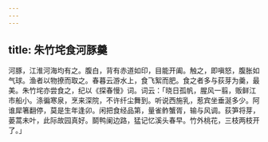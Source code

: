 ```yaml
---
---
---
```

title: 朱竹垞食河豚羹
---



河豚，江淮河海均有之。腹白，背有赤道如印，目能开阖。触之，即嗔怒，腹胀如气球。渔者以物撩而取之。春暮云游水上，食飞絮而肥。食之者多与荻芽为羹，最美。朱竹垞亦尝食之，纪以《探春慢》词。词云：「晓日孤帆，腥风一翦，贩鲜江市船小。涤徧寒泉，烹来深院，不许纤尘舞到。听说西施乳，惹宾坐垂涎多少。阿谁犀箸翻停，莫是生年逢卯。闲把食经品第，量雀鲊蟹胥，输与风调。荻笋将芽，蒌蒿未叶，此际故园真好。鬬鸭阑边路，猛记忆溪头春早。竹外桃花，三枝两枝开了。」